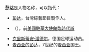'''彭达'''是人物名称，可以指代：
* [[彭达|彭达]]，台灣綜藝節目製作人。
* {{Link-en|彭達 (美國外交官)|Dan Piccuta|彭達}}（{{lang|en|Daniel William Piccuta II}}），前[[美國駐華大使館|美國駐華大使館]][[臨時代辦|臨時代辦]]
* [[克里斯蒂安·潘德尔|克里斯蒂安·潘德尔]]，德国足球运动员。
* [[麦西亚的彭达|麦西亚的彭达]]，7世纪的[[麦西亚王国|麦西亚]]国王。
{{disambig|Cat=二字人名消歧義}}